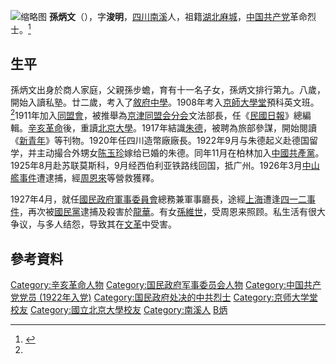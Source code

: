 [[File:Sunbingwen.jpg|缩略图]]
'''孫炳文'''（{{bd|1885年||1927年|4月|catIdx=S}}），字'''浚明'''，[[四川|四川]][[南溪区|南溪]]人，祖籍[[湖北|湖北]][[麻城|麻城]]，[[中国共产党|中国共产党]]革命烈士。<ref name="twh">{{cite web | language=zh-tw | publisher=歷史.台灣 | title=名人傳記.孫炳文 | url=http://www.history.com.tw/pe/10/10090401.htm | author=鄭仁佳 | date= | accessdate=2008-10-15 | archive-date=2010-09-24 | archive-url=https://web.archive.org/web/20100924062332/http://history.com.tw/pe/10/10090401.htm | dead-url=no }}</ref>

== 生平 ==
孫炳文出身於商人家庭，父親孫步蟾，育有十一名子女，孫炳文排行第九。八歲，開始入讀私塾。廿二歲，考入了[[敘府中學|敘府中學]]。1908年考入[[京師大學堂|京師大學堂]]預科英文班。<ref name="twh" />1911年加入[[同盟會|同盟會]]，被推舉為[[京津同盟会分会|京津同盟会分会]]文法部長，任《[[民国报|民國日報]]》總編輯。[[辛亥革命|辛亥革命]]後，重讀[[北京大學|北京大學]]。1917年結識[[朱德|朱德]]，被聘為旅部參謀，開始閱讀《[[新青年|新青年]]》等刊物。1920年任四川造幣廠廠長。1922年9月与朱德起义赴德国留学，并主动撮合外甥女[[陈玉珍|陈玉珍]]嫁给已婚的朱德。同年11月在柏林加入[[中國共產黨|中國共產黨]]。1925年8月赴苏联莫斯科，9月经西伯利亚铁路线回国，抵广州。1926年3月[[中山艦事件|中山艦事件]]遭逮捕，經[[周恩來|周恩來]]等營救獲釋。

1927年4月，就任[[國民政府軍事委員會|國民政府軍事委員會]]總務兼軍事廳長，途經[[上海|上海]]遭逢[[四一二事件|四一二事件]]，再次被[[國民黨|國民黨]]逮捕及殺害於[[龙华烈士陵园|龍華]]。有女[[孫維世|孫維世]]，受周恩来照顾。私生活有很大争议，与多人结怨，导致其在[[文革|文革]]中受害。

==參考資料==
<div class="references-small">
<references />
</div>

[[Category:辛亥革命人物|Category:辛亥革命人物]]
[[Category:国民政府军事委员会人物|Category:国民政府军事委员会人物]]
[[Category:中国共产党党员_(1922年入党)|Category:中国共产党党员 (1922年入党)]]
[[Category:国民政府处决的中共烈士|Category:国民政府处决的中共烈士]]
[[Category:京师大学堂校友|Category:京师大学堂校友]]
[[Category:國立北京大學校友|Category:國立北京大學校友]]
[[Category:南溪人|Category:南溪人]]
[[Category:孫姓|B炳]]